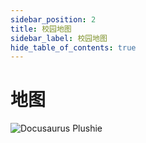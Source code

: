 ---
sidebar_position: 2
title: 校园地图
sidebar_label: 校园地图
hide_table_of_contents: true
---

# 地图

![Docusaurus Plushie](./assets/haining_campus_map.webp)